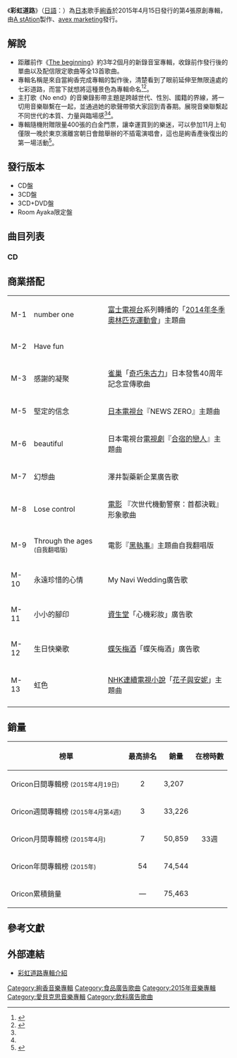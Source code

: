 {{Infobox Album 
|  Name        = 彩虹道路
|  Type        = [[錄音室專輯|錄音室專輯]]
|  Artist      = [[絢香|絢香]]
|  Cover       = RainbowRoad.jpg
|  Background  = 
|  Released    = 2015年4月15日
|  Recorded    = 
|  Genre       = [[J-POP|J-POP]]
|  Length      = Disc 1：56:46<br/>Disc 2：45:05<br/>Disc 3：41:22 
|  Label       = [[A_stAtion|A stAtion]]<br />[[avex|avex marketing]]發行
|  Chart position = *週間最高第3位（[[Oricon|Oricon]]）
* 2015年4月度月間第7位（Oricon）
* 2015年度年間第54位（Oricon）
|  Certification  = *金唱片（[[日本唱片協會|日本唱片協會]]）
|  Last album  =  [[遊音俱樂部～1st_Grade～|遊音俱樂部～1st Grade～]]<br />（2013年）
|  This album  = '''彩虹道路'''<br />（2015年）
|  Next album  = [[THIS_IS_ME_〜絢香_10th_anniversary_BEST〜|THIS IS ME 〜絢香 10th anniversary BEST〜]]<br />（2016年）
| Misc        = {{Singles
 | Name          = 彩虹道路
 | Type          = 錄音室專輯
 | Single 1      = [[beautiful/小小的腳印|beautiful/小小的腳印]]
 | Single 1 date = 2013年2月20日
 | Single 2      = [[Number_one_(絢香單曲)|number one]]
 | Single 2 date = 2014年2月12日
 | Single 3      = [[虹色_(絢香單曲)|虹色]]
 | Single 3 date = 2014年6月18日
  }}
}}

《'''彩虹道路'''》（[[日語|日語]]：{{lang|ja|'''レインボーロード'''}}）為[[日本|日本]]歌手[[絢香|絢香]]於2015年4月15日發行的第4張原創專輯，由[[A_stAtion|A stAtion]]製作、[[avex|avex marketing]]發行。

== 解說 ==
*距離前作《[[The_beginning|The beginning]]》約3年2個月的新錄音室專輯，收錄前作發行後的單曲以及配信限定歌曲等全13首歌曲。
*專輯名稱是來自當絢香完成專輯的製作後，清楚看到了眼前延伸至無限遠處的七彩道路，而當下就想將這種景色為專輯命名<ref name="barks">{{cite web|url=http://www.zh-tw.barks.jp/news/?id=1000003870|language=zh|title=絢香，從暌違3年的新作『Rainbow Road』中，公佈新歌「No end」的MV|publisher=barks|date=2015-03-26|accessdate=2015-03-26|archive-url=https://web.archive.org/web/20170305001429/http://www.zh-tw.barks.jp/news/?id=1000003870|archive-date=2017-03-05|dead-url=yes}}</ref><ref name="barks2">{{cite web|url=http://www.barks.jp/news/?id=1000113926|language=ja|title=<span lang="ja">絢香、3年ぶりの新作『レインボーロード』から新曲「No end」MV解禁</span>|publisher=barks.jp|date=2015-03-26|accessdate=2015-03-26|archive-date=2019-11-11|archive-url=https://web.archive.org/web/20191111223757/https://www.barks.jp/news/?id=1000113926}}</ref>。
*主打歌《No end》的音樂錄影帶主題是跨越世代、性別、國籍的界線，將一切用音樂聯繫在一起，並通過她的歌聲帶領大家回到青春期。展現音樂聯繫起不同世代的本質、力量與臨場感<ref name="barks"/><ref name="barks2"/>。
*專輯隨機附贈限量400張的白金門票，讓幸運買到的樂迷，可以參加11月上旬僅限一晚於東京濱離宮朝日會館舉辦的不插電演唱會，這也是絢香產後復出的第一場活動<ref>{{cite web|url=http://www.zh-tw.barks.jp/news/?id=1000003947|language=zh|title=絢香，專輯特別贈品是受邀觀賞不使用喇叭、麥克風演唱會|publisher=barks|date=2015-04-20|accessdate=2015-04-20|archive-url=https://web.archive.org/web/20160531161349/http://www.zh-tw.barks.jp/news/?id=1000003947|archive-date=2016-05-31|dead-url=yes}}</ref>。

== 發行版本 ==
*CD盤
*3CD盤
*3CD+DVD盤
*Room Ayaka限定盤

== 曲目列表 ==
=== CD ===
{{tracklist
| collapsed       = 
| headline        =
| total_length = 56:46

| title1 = [[Number_one_(絢香單曲)|number one]]
| lyrics1         = 絢香
| music1          = 絢香
| arranger1       = 河野圭
| length1 = 4:32

| title2 = Have fun!!
| lyrics2         = 絢香
| music2          = 絢香
| arranger2       = 河野圭
| length2 = 4:01

| title3 = 感謝的凝聚
| lyrics3         = 絢香
| music3          = 絢香
| arranger3       = 松浦晃久
| length3 = 5:12

| title4 = No end
| lyrics4         = Tom Collekiyo
| music4          = Tom Collekiyo
| arranger4       = 河野圭
| length4 = 2:48

| title5 = 堅定的信念
| lyrics5         = 絢香
| music5          = 絢香
| arranger5       = 河野圭
| length5 = 4:55

| title6 = [[beautiful/小小的腳印|beautiful]]
| lyrics6         = 絢香
| music6          = 絢香
| arranger6       = 松浦晃久
| length6 = 5:08

| title7 = [[虹色_(絢香單曲)|幻想曲]]
| lyrics7         = 絢香
| music7          = 絢香
| arranger7       = 河野圭
| length7 = 4:57

| title8 = Lose control
| lyrics8         = Tom Collekiyo
| music8          = Tom Collekiyo
| arranger8       = 河野圭
| length8 = 3:32

| title9 = [[Number_one_(絢香單曲)|Through the ages]]
| note9           = 自我翻唱版
| lyrics9         = 絢香
| music9          = 絢香
| arranger9       = 塩谷哲
| length9 = 5:48

| title10 = 永遠珍惜的心情
| lyrics10         = 絢香・Tom Collekiyo
| music10          = 絢香・Tom Collekiyo
| arranger10       = 鶴谷崇・土屋玲子
| length10 = 5:05

| title11 = [[beautiful/小小的腳印|小小的腳印]]
| lyrics11         = 絢香
| music11          = 絢香
| arranger11       = 松浦晃久
| length11 = 4:08

| title12 = 生日快樂歌
| lyrics12         = 絢香
| music12          = 絢香
| arranger12       = 塩谷哲
| length12 = 2:56

| title13 = [[虹色_(絢香單曲)|虹色]]
| lyrics13         = 絢香
| music13          = 絢香
| arranger13       = 河野圭
| length13 = 3:44

}}
{{tracklist
| collapsed  = yes
| headline   =  '''CD2 (虹色 2014 不插電巡迴演唱會～3 STAR RAW～)'''
| total_length = 45:05

| title1 = [[The_beginning|THIS IS THE TIME]]
| length1 = 6:23
| title2 = 堅定的信念
| length2 = 5:09
| title3 = 開始的時刻
| length3 = 4:54
| title4 = [[CLAP&LOVE/Why|Why]]
| length4 = 3:59
| title5 = [[三日月_(歌曲)|三日月]]
| length5 = 4:49
| title6 = [[歡迎回來|歡迎回來]]
| length6 = 4:51
| title7 = 幻想曲
| length7 = 5:07
| title8 = 向天空許願
| length8 = 4:15
| title9 = 紅色天空
| length9 = 5:38
}}

{{tracklist
| collapsed  = yes
| headline   =  '''CD3 (虹色 2014 不插電巡迴演唱會～3 STAR RAW～)'''
| total_length = 41:22

| title10 = Through the ages
| note10  = 自我翻唱版
| length10 = 7:02
| title11 = 小小的腳印
| length11 = 3:57
| title12 = 感謝的凝聚
| length12 = 5:30
| title13 = 虹色
| length13 = 6:02
| title14 = [[Sing_to_the_Sky|POWER OF MUSIC]]
| length14 = 5:54
| title15 = The beginning
| length15 = 7:09
| title16 = [[這片天空下|這片天空下]]
| length16 = 5:48
}}

{{tracklist
| collapsed  = yes
| headline   =  '''DVD (音樂錄影帶)'''

| title1 = beautiful
| note1 = 音樂錄影帶
| title2 = 小小的腳印
| note2 = 音樂錄影帶
| title3 = 感謝的凝聚
| note3 = 音樂錄影帶
| title4 = number one
| note4 = 音樂錄影帶
| title5 = 虹色
| note5 = 音樂錄影帶
| title6 = 永遠珍惜的心情
| note6 = 音樂錄影帶
| title7 = No end
| note7 = 音樂錄影帶
}}

{{tracklist
| collapsed  = yes
| headline   =  '''DVD (FC限定盤特典)'''

| title1 = Through the ages
| title2 = 感謝的凝聚
| title3 = 堅定的信念
| title4 = 幻想曲
| title5 = beautiful
| title6 = number one
| title7 = 永遠珍惜的心情
| title8 = 堅定的信念
}}

== 商業搭配 ==
{| class="wikitable" style="font-size: smaller;"
| M-1
| number one
| [[富士電視台|富士電視台]]系列轉播的「[[2014年冬季奧林匹克運動會|2014年冬季奧林匹克運動會]]」主題曲
|-
| M-2
| Have fun!!
| MetLife生命保險 [[飛船|飛船]] 「[[史努比|史努比]]J號」主題曲
|-
| M-3
| 感謝的凝聚
| [[雀巢|雀巢]]「[[奇巧朱古力|奇巧朱古力]]」日本發售40周年記念宣傳歌曲
|-
| M-5
| 堅定的信念
| [[日本電視台|日本電視台]]『NEWS ZERO』主題曲
|-
| M-6
| beautiful
| 日本電視台[[電視劇|電視劇]]『[[合宿的戀人|合宿的戀人]]』主題曲
|-
| M-7
| 幻想曲
| 澤井製藥新企業廣告歌
|-
| M-8
| Lose control
| [[電影|電影]] 『次世代機動警察：首都決戰』形象歌曲
|-
| M-9
| Through the ages　<small>(自我翻唱版)</small>
| 電影『[[黑執事|黑執事]]』主題曲自我翻唱版
|-
| M-10
| 永遠珍惜的心情
| My Navi Wedding廣告歌
|-
| M-11
| 小小的腳印
| [[資生堂|資生堂]]「心機彩妝」廣告歌
|-
| M-12
| 生日快樂歌
| [[蝶矢梅酒|蝶矢梅酒]]「蝶矢梅酒」廣告歌
|-
| M-13
| 虹色
| [[NHK電視台|NHK]][[連續電視小說|連續電視小說]]「[[花子與安妮|花子與安妮]]」主題曲
|-
|}

== 銷量 ==
{| class="wikitable" width="500px" style="font-size:small;"
!榜單
!最高排名
!銷量
!在榜時數
|-
|Oricon日間專輯榜 <small>(2015年4月19日)</small>
|align="center"|2
|3,207
|rowspan="5" align="center"|33週
|-
|Oricon週間專輯榜 <small>(2015年4月第4週)</small>
|align="center"|3
|33,226
|-
|Oricon月間專輯榜 <small>(2015年4月)</small>
|align="center"|7
|50,859
|-
|Oricon年間專輯榜 <small>(2015年)</small>
|align="center"|54
|74,544
|-
|Oricon累積銷量
|align="center"|—
|75,463
|}

== 參考文獻 ==
{{reflist}}

== 外部連結 ==
* [http://www.avex.com.tw/Artist/artist_disco_songlist.asp?catalogNo=AVJCD10598%2FA 彩虹道路專輯介紹] {{Wayback|url=http://www.avex.com.tw/Artist/artist_disco_songlist.asp?catalogNo=AVJCD10598%2FA |date=20190820164919 }}
{{絢香}}

[[Category:絢香音樂專輯|Category:絢香音樂專輯]]
[[Category:食品廣告歌曲|Category:食品廣告歌曲]]
[[Category:2015年音樂專輯|Category:2015年音樂專輯]]
[[Category:愛貝克思音樂專輯|Category:愛貝克思音樂專輯]]
[[Category:飲料廣告歌曲|Category:飲料廣告歌曲]]